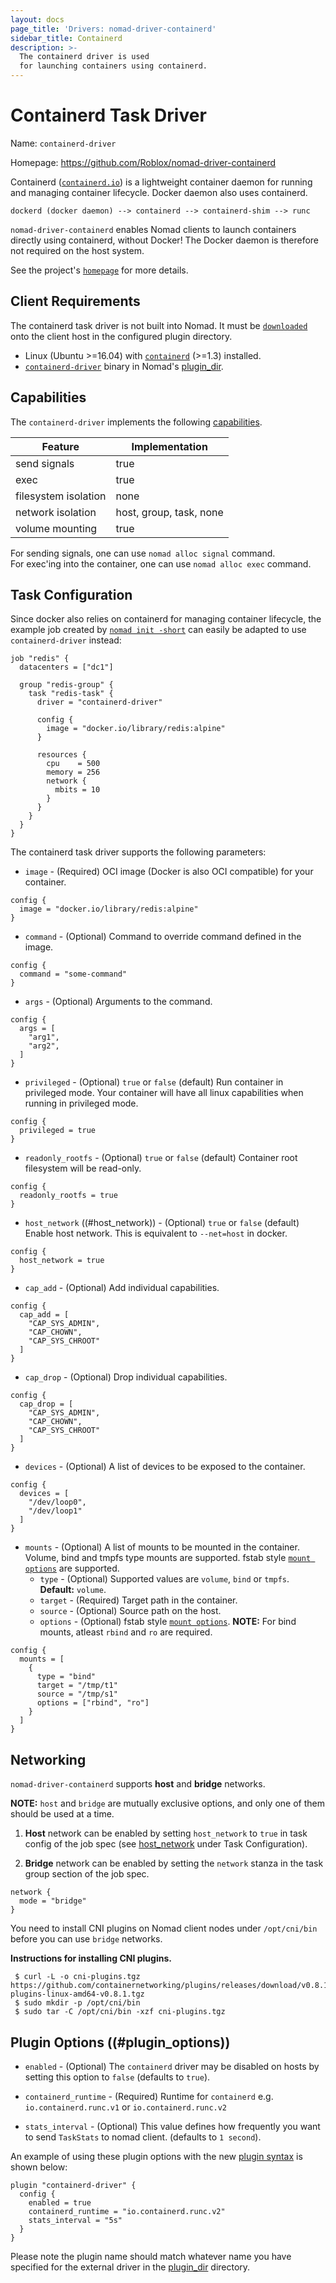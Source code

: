 ```yaml
---
layout: docs
page_title: 'Drivers: nomad-driver-containerd'
sidebar_title: Containerd
description: >-
  The containerd driver is used
  for launching containers using containerd.
---
```


# Containerd Task Driver

Name: `containerd-driver`

Homepage: https://github.com/Roblox/nomad-driver-containerd

Containerd ([`containerd.io`](https://containerd.io)) is a lightweight container daemon
for running and managing container lifecycle. Docker daemon also uses containerd.

```hcl
dockerd (docker daemon) --> containerd --> containerd-shim --> runc
```

`nomad-driver-containerd` enables Nomad clients to launch containers directly using containerd, without Docker!
The Docker daemon is therefore not required on the host system.

See the project's [`homepage`](https://github.com/Roblox/nomad-driver-containerd) for more details.

## Client Requirements

The containerd task driver is not built into Nomad. It must be [`downloaded`](https://github.com/Roblox/nomad-driver-containerd/releases/)
onto the client host in the configured plugin directory.

- Linux (Ubuntu >=16.04) with [`containerd`](https://containerd.io/downloads/) (>=1.3) installed.
- [`containerd-driver`](https://github.com/Roblox/nomad-driver-containerd/releases/) binary in Nomad's [plugin_dir][plugin_dir].

## Capabilities

The `containerd-driver` implements the following [capabilities](/docs/internals/plugins/task-drivers#capabilities-capabilities-error).

| Feature | Implementation |
| --- | --- |
| send signals | true |
| exec | true |
| filesystem isolation | none |
| network isolation | host, group, task, none |
| volume mounting | true |

For sending signals, one can use `nomad alloc signal` command.<br/>
For exec'ing into the container, one can use `nomad alloc exec` command.

## Task Configuration

Since docker also relies on containerd for managing container lifecycle, the example job created by [`nomad init -short`][nomad-init] can easily be adapted to use `containerd-driver` instead:

```hcl
job "redis" {
  datacenters = ["dc1"]

  group "redis-group" {
    task "redis-task" {
      driver = "containerd-driver"

      config {
        image = "docker.io/library/redis:alpine"
      }

      resources {
        cpu    = 500
        memory = 256
        network {
          mbits = 10
        }
      }
    }
  }
}
```

The containerd task driver supports the following parameters:

- `image` - (Required) OCI image (Docker is also OCI compatible) for your container.

```hcl
config {
  image = "docker.io/library/redis:alpine"
}
```
- `command` - (Optional) Command to override command defined in the image.

```hcl
config {
  command = "some-command"
}
```
- `args` - (Optional) Arguments to the command.

```hcl
config {
  args = [
    "arg1",
    "arg2",
  ]
}
```
- `privileged` - (Optional) `true` or `false` (default) Run container in privileged mode.
Your container will have all linux capabilities when running in privileged mode.

```hcl
config {
  privileged = true
}
```
- `readonly_rootfs` - (Optional) `true` or `false` (default) Container root filesystem will be read-only.
```hcl
config {
  readonly_rootfs = true
}
```
- `host_network` ((#host_network)) - (Optional) `true` or `false` (default) Enable host network.
This is equivalent to `--net=host` in docker.
```hcl
config {
  host_network = true
}
```
- `cap_add` - (Optional) Add individual capabilities.
```hcl
config {
  cap_add = [
    "CAP_SYS_ADMIN",
    "CAP_CHOWN",
    "CAP_SYS_CHROOT"
  ]
}
```
- `cap_drop` - (Optional) Drop individual capabilities.
```hcl
config {
  cap_drop = [
    "CAP_SYS_ADMIN",
    "CAP_CHOWN",
    "CAP_SYS_CHROOT"
  ]
}
```
- `devices` - (Optional) A list of devices to be exposed to the container.
```hcl
config {
  devices = [
    "/dev/loop0",
    "/dev/loop1"
  ]
}
```
- `mounts` - (Optional) A list of mounts to be mounted in the container.
Volume, bind and tmpfs type mounts are supported. fstab style [`mount options`](https://github.com/containerd/containerd/blob/master/mount/mount_linux.go#L187-L211) are supported.
   - `type` - (Optional) Supported values are `volume`, `bind` or `tmpfs`. **Default:** `volume`.
   - `target` - (Required) Target path in the container.
   - `source` - (Optional) Source path on the host.
   - `options` - (Optional) fstab style [`mount options`](https://github.com/containerd/containerd/blob/master/mount/mount_linux.go#L187-L211). **NOTE:** For bind mounts, atleast `rbind` and `ro` are required.
```hcl
config {
  mounts = [
    {
      type = "bind"
      target = "/tmp/t1"
      source = "/tmp/s1"
      options = ["rbind", "ro"]
    }
  ]
}
```

## Networking

`nomad-driver-containerd` supports **host** and **bridge** networks.

**NOTE:** `host` and `bridge` are mutually exclusive options, and only one of them should be used at a time.

1. **Host** network can be enabled by setting `host_network` to `true` in task config
of the job spec (see [host_network][host-network] under Task Configuration).

2. **Bridge** network can be enabled by setting the `network` stanza in the task group section of the job spec.
```hcl
network {
  mode = "bridge"
}
```
You need to install CNI plugins on Nomad client nodes under `/opt/cni/bin` before you can use `bridge` networks.

**Instructions for installing CNI plugins.**
```hcl
 $ curl -L -o cni-plugins.tgz https://github.com/containernetworking/plugins/releases/download/v0.8.1/cni-plugins-linux-amd64-v0.8.1.tgz
 $ sudo mkdir -p /opt/cni/bin
 $ sudo tar -C /opt/cni/bin -xzf cni-plugins.tgz
```

## Plugin Options ((#plugin_options))

- `enabled` - (Optional) The `containerd` driver may be disabled on hosts by setting this option to `false` (defaults to `true`).

- `containerd_runtime` - (Required) Runtime for `containerd` e.g. `io.containerd.runc.v1` or `io.containerd.runc.v2`

- `stats_interval` - (Optional) This value defines how frequently you want to send `TaskStats` to nomad client. (defaults to `1 second`).


An example of using these plugin options with the new [plugin
syntax][plugin] is shown below:

```hcl
plugin "containerd-driver" {
  config {
    enabled = true
    containerd_runtime = "io.containerd.runc.v2"
    stats_interval = "5s"
  }
}
```

Please note the plugin name should match whatever name you have specified for the external driver in the [plugin_dir][plugin_dir] directory.

[nomad-driver-containerd]: https://github.com/Roblox/nomad-driver-containerd
[nomad-init]: /docs/commands/job/init
[plugin]: /docs/configuration/plugin
[plugin_dir]: /docs/configuration#plugin_dir
[plugin-options]: #plugin_options
[host-network]: #host_network
